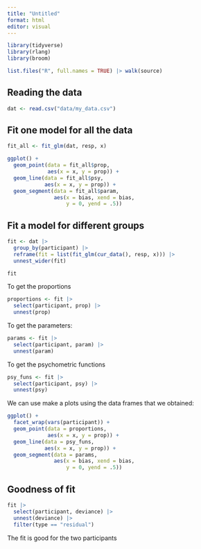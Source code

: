 ```yaml
---
title: "Untitled"
format: html
editor: visual
---
```


```r
library(tidyverse)
library(rlang)
library(broom)

list.files("R", full.names = TRUE) |> walk(source)
```

## Reading the data

```r
dat <- read.csv("data/my_data.csv")
```

## Fit one model for all the data

```r
fit_all <- fit_glm(dat, resp, x)
```

```r
ggplot() +
  geom_point(data = fit_all$prop,
             aes(x = x, y = prop)) +
  geom_line(data = fit_all$psy, 
            aes(x = x, y = prop)) +
  geom_segment(data = fit_all$param, 
               aes(x = bias, xend = bias, 
                   y = 0, yend = .5))
```

## Fit a model for different groups

```r
fit <- dat |> 
  group_by(participant) |> 
  reframe(fit = list(fit_glm(cur_data(), resp, x))) |> 
  unnest_wider(fit)

fit
```

To get the proportions

```r
proportions <- fit |> 
  select(participant, prop) |> 
  unnest(prop)
```

To get the parameters:

```r
params <- fit |> 
  select(participant, param) |> 
  unnest(param)
```

To get the psychometric functions

```r
psy_funs <- fit |> 
  select(participant, psy) |> 
  unnest(psy)
```

We can use make a plots using the data frames that we obtained:

```r
ggplot() +
  facet_wrap(vars(participant)) +
  geom_point(data = proportions,
             aes(x = x, y = prop)) +
  geom_line(data = psy_funs, 
            aes(x = x, y = prop)) +
  geom_segment(data = params, 
               aes(x = bias, xend = bias, 
                   y = 0, yend = .5))
```

## Goodness of fit

```r
fit |> 
  select(participant, deviance) |> 
  unnest(deviance) |> 
  filter(type == "residual")
```

The fit is good for the two participants
